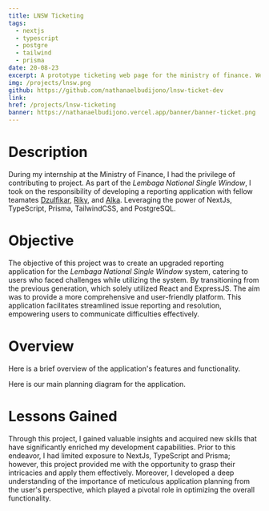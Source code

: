 ```yaml
---
title: LNSW Ticketing
tags:
  - nextjs
  - typescript
  - postgre
  - tailwind
  - prisma
date: 20-08-23
excerpt: A prototype ticketing web page for the ministry of finance. Web page is used for public users who encounter trouble.
img: /projects/lnsw.png
github: https://github.com/nathanaelbudijono/lnsw-ticket-dev
link:
href: /projects/lnsw-ticketing
banner: https://nathanaelbudijono.vercel.app/banner/banner-ticket.png
---
```


# Description

During my internship at the Ministry of Finance, I had the privilege of contributing to project. As part of the _Lembaga National Single Window_, I took on the responsibility of developing a reporting application with fellow teamates [Dzulfikar](https://github.com/dzulfikarfath02), [Riky](https://github.com/rikyindrasaktii), and [Alka](https://github.com/alfathahuga). Leveraging the power of NextJs, TypeScript, Prisma, TailwindCSS, and PostgreSQL.

# Objective

The objective of this project was to create an upgraded reporting application for the _Lembaga National Single Window_ system, catering to users who faced challenges while utilizing the system. By transitioning from the previous generation, which solely utilized React and ExpressJS. The aim was to provide a more comprehensive and user-friendly platform. This application facilitates streamlined issue reporting and resolution, empowering users to communicate difficulties effectively.

# Overview

Here is a brief overview of the application's features and functionality.

<YouTube id="8kJfVLZHFh4" />

Here is our main planning diagram for the application.

<ImageMdx id="/projects/lnsw-complaint.png" />

# Lessons Gained

Through this project, I gained valuable insights and acquired new skills that have significantly enriched my development capabilities. Prior to this endeavor, I had limited exposure to NextJs, TypeScript and Prisma; however, this project provided me with the opportunity to grasp their intricacies and apply them effectively. Moreover, I developed a deep understanding of the importance of meticulous application planning from the user's perspective, which played a pivotal role in optimizing the overall functionality.
